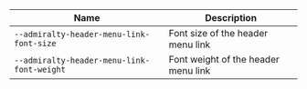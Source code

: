 
| Name | Description |
| --- | --- |
| `--admiralty-header-menu-link-font-size` | Font size of the header menu link |
| `--admiralty-header-menu-link-font-weight` | Font weight of the header menu link |

